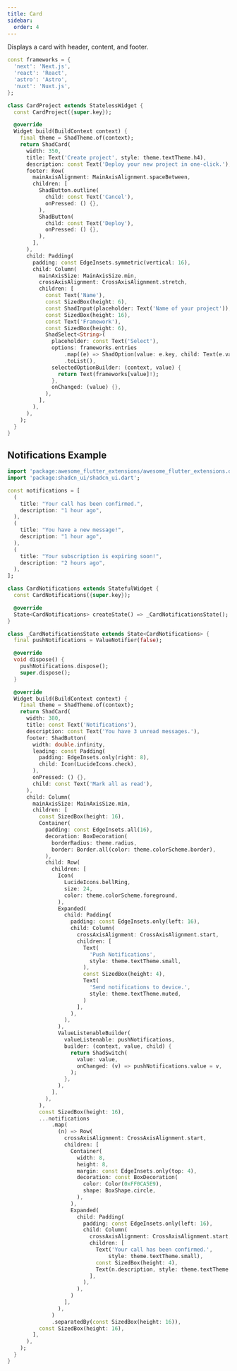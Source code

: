 ```yaml
---
title: Card
sidebar:
  order: 4
---
```



Displays a card with header, content, and footer.

<Preview src="card" minHeight="500px">

```dart
const frameworks = {
  'next': 'Next.js',
  'react': 'React',
  'astro': 'Astro',
  'nuxt': 'Nuxt.js',
};

class CardProject extends StatelessWidget {
  const CardProject({super.key});

  @override
  Widget build(BuildContext context) {
    final theme = ShadTheme.of(context);
    return ShadCard(
      width: 350,
      title: Text('Create project', style: theme.textTheme.h4),
      description: const Text('Deploy your new project in one-click.'),
      footer: Row(
        mainAxisAlignment: MainAxisAlignment.spaceBetween,
        children: [
          ShadButton.outline(
            child: const Text('Cancel'),
            onPressed: () {},
          ),
          ShadButton(
            child: const Text('Deploy'),
            onPressed: () {},
          ),
        ],
      ),
      child: Padding(
        padding: const EdgeInsets.symmetric(vertical: 16),
        child: Column(
          mainAxisSize: MainAxisSize.min,
          crossAxisAlignment: CrossAxisAlignment.stretch,
          children: [
            const Text('Name'),
            const SizedBox(height: 6),
            const ShadInput(placeholder: Text('Name of your project')),
            const SizedBox(height: 16),
            const Text('Framework'),
            const SizedBox(height: 6),
            ShadSelect<String>(
              placeholder: const Text('Select'),
              options: frameworks.entries
                  .map((e) => ShadOption(value: e.key, child: Text(e.value)))
                  .toList(),
              selectedOptionBuilder: (context, value) {
                return Text(frameworks[value]!);
              },
              onChanged: (value) {},
            ),
          ],
        ),
      ),
    );
  }
}
```

</Preview>

## Notifications Example

<Preview src="card?style=notifications"  minHeight="500px">

```dart
import 'package:awesome_flutter_extensions/awesome_flutter_extensions.dart';
import 'package:shadcn_ui/shadcn_ui.dart';

const notifications = [
  (
    title: "Your call has been confirmed.",
    description: "1 hour ago",
  ),
  (
    title: "You have a new message!",
    description: "1 hour ago",
  ),
  (
    title: "Your subscription is expiring soon!",
    description: "2 hours ago",
  ),
];

class CardNotifications extends StatefulWidget {
  const CardNotifications({super.key});

  @override
  State<CardNotifications> createState() => _CardNotificationsState();
}

class _CardNotificationsState extends State<CardNotifications> {
  final pushNotifications = ValueNotifier(false);

  @override
  void dispose() {
    pushNotifications.dispose();
    super.dispose();
  }

  @override
  Widget build(BuildContext context) {
    final theme = ShadTheme.of(context);
    return ShadCard(
      width: 380,
      title: const Text('Notifications'),
      description: const Text('You have 3 unread messages.'),
      footer: ShadButton(
        width: double.infinity,
        leading: const Padding(
          padding: EdgeInsets.only(right: 8),
          child: Icon(LucideIcons.check),
        ),
        onPressed: () {},
        child: const Text('Mark all as read'),
      ),
      child: Column(
        mainAxisSize: MainAxisSize.min,
        children: [
          const SizedBox(height: 16),
          Container(
            padding: const EdgeInsets.all(16),
            decoration: BoxDecoration(
              borderRadius: theme.radius,
              border: Border.all(color: theme.colorScheme.border),
            ),
            child: Row(
              children: [
                Icon(
                  LucideIcons.bellRing,
                  size: 24,
                  color: theme.colorScheme.foreground,
                ),
                Expanded(
                  child: Padding(
                    padding: const EdgeInsets.only(left: 16),
                    child: Column(
                      crossAxisAlignment: CrossAxisAlignment.start,
                      children: [
                        Text(
                          'Push Notifications',
                          style: theme.textTheme.small,
                        ),
                        const SizedBox(height: 4),
                        Text(
                          'Send notifications to device.',
                          style: theme.textTheme.muted,
                        )
                      ],
                    ),
                  ),
                ),
                ValueListenableBuilder(
                  valueListenable: pushNotifications,
                  builder: (context, value, child) {
                    return ShadSwitch(
                      value: value,
                      onChanged: (v) => pushNotifications.value = v,
                    );
                  },
                ),
              ],
            ),
          ),
          const SizedBox(height: 16),
          ...notifications
              .map(
                (n) => Row(
                  crossAxisAlignment: CrossAxisAlignment.start,
                  children: [
                    Container(
                      width: 8,
                      height: 8,
                      margin: const EdgeInsets.only(top: 4),
                      decoration: const BoxDecoration(
                        color: Color(0xFF0CA5E9),
                        shape: BoxShape.circle,
                      ),
                    ),
                    Expanded(
                      child: Padding(
                        padding: const EdgeInsets.only(left: 16),
                        child: Column(
                          crossAxisAlignment: CrossAxisAlignment.start,
                          children: [
                            Text('Your call has been confirmed.',
                                style: theme.textTheme.small),
                            const SizedBox(height: 4),
                            Text(n.description, style: theme.textTheme.muted),
                          ],
                        ),
                      ),
                    )
                  ],
                ),
              )
              .separatedBy(const SizedBox(height: 16)),
          const SizedBox(height: 16),
        ],
      ),
    );
  }
}
```

</Preview>
